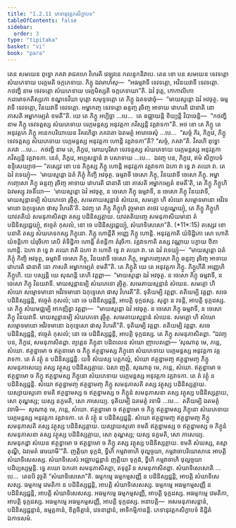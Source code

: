 ```yaml
---
title: "1.2.11 ភេទានុវត្តកសិក្ខាបទ"
tableOfContents: false
sidebar:
  order: 3
type: "tipitaka"
basket: "vi"
book: "para"
---
```



<DynamicBreadcrumb />

<Division number="417" book="para">

<Paragraph number="1704" book="para">
តេន សមយេន ពុទ្ធោ ភគវា រាជគហេ វិហរតិ វេឡុវនេ កលន្ទកនិវាបេ. តេន ខោ បន សមយេន ទេវទត្តោ សំឃភេទាយ បរក្កមតិ ចក្កភេទាយ. ភិក្ខូ ឯវមាហំសុ—  “អធម្មវាទី ទេវទត្តោ, អវិនយវាទី ទេវទត្តោ. កថញ្ហិ នាម ទេវទត្តោ សំឃភេទាយ បរក្កមិស្សតិ ចក្កភេទាយា”តិ. ឯវំ វុត្តេ, កោកាលិកោ កដមោទកតិស្សកោ ខណ្ឌទេវិយា បុត្តោ សមុទ្ទទត្តោ តេ ភិក្ខូ ឯតទវោចុំ—  “មាយស្មន្តោ ឯវំ អវចុត្ថ. ធម្មវាទី ទេវទត្តោ, វិនយវាទី ទេវទត្តោ. អម្ហាកញ្ច ទេវទត្តោ ឆន្ទញ្ច រុចិញ្ច អាទាយ វោហរតិ ជានាតិ នោ ភាសតិ អម្ហាកម្បេតំ ខមតី”តិ. យេ តេ ភិក្ខូ អប្បិច្ឆា …បេ…  តេ ឧជ្ឈាយន្តិ ខិយ្យន្តិ វិបាចេន្តិ—  “កថញ្ហិ នាម ភិក្ខូ ទេវទត្តស្ស សំឃភេទាយ បរក្កមន្តស្ស អនុវត្តកា ភវិស្សន្តិ វគ្គវាទកា”តិ.
</Paragraph>

<Paragraph number="1705" book="para">
អថ ខោ តេ ភិក្ខូ តេ អនុវត្តកេ ភិក្ខូ អនេកបរិយាយេន វិគរហិត្វា ភគវតោ ឯតមត្ថំ អារោចេសុំ …បេ…  “សច្ចំ កិរ, ភិក្ខវេ, ភិក្ខូ ទេវទត្តស្ស សំឃភេទាយ បរក្កមន្តស្ស អនុវត្តកា ហោន្តិ វគ្គវាទកា”តិ? “សច្ចំ, ភគវា”តិ. វិគរហិ ពុទ្ធោ ភគវា …បេ…  កថញ្ហិ នាម តេ, ភិក្ខវេ, មោឃបុរិសា ទេវទត្តស្ស សំឃភេទាយ បរក្កមន្តស្ស អនុវត្តកា ភវិស្សន្តិ វគ្គវាទកា. នេតំ, ភិក្ខវេ, អប្បសន្នានំ វា បសាទាយ …បេ…  ឯវញ្ច បន, ភិក្ខវេ, ឥមំ សិក្ខាបទំ ឧទ្ទិសេយ្យាថ—
</Paragraph>

</Division>
<Division number="418" book="para">

<Paragraph number="1706" book="para">
<Emphasis>“តស្សេវ ខោ បន ភិក្ខុស្ស ភិក្ខូ ហោន្តិ អនុវត្តកា វគ្គវាទកា ឯកោ វា ទ្វេ វា តយោ វា. តេ ឯវំ វទេយ្យុំ—  ‘មាយស្មន្តោ ឯតំ ភិក្ខុំ កិញ្ចិ អវចុត្ថ. ធម្មវាទី ចេសោ ភិក្ខុ, វិនយវាទី ចេសោ ភិក្ខុ. អម្ហាកញ្ចេសោ ភិក្ខុ ឆន្ទញ្ច រុចិញ្ច អាទាយ វោហរតិ ជានាតិ នោ ភាសតិ អម្ហាកម្បេតំ ខមតី’តិ, តេ ភិក្ខូ ភិក្ខូហិ ឯវមស្សុ វចនីយា—  ‘មាយស្មន្តោ ឯវំ អវចុត្ថ, ន ចេសោ ភិក្ខុ ធម្មវាទី, ន ចេសោ ភិក្ខុ វិនយវាទី, មាយស្មន្តានម្បិ សំឃភេទោ រុច្ចិត្ថ, សមេតាយស្មន្តានំ សំឃេន, សមគ្គោ ហិ សំឃោ សម្មោទមានោ អវិវទមានោ ឯកុទ្ទេសោ ផាសុ វិហរតី’តិ. ឯវញ្ច តេ ភិក្ខូ ភិក្ខូហិ វុច្ចមានា តថេវ បគ្គណ្ហេយ្យុំ, តេ ភិក្ខូ ភិក្ខូហិ យាវតតិយំ សមនុភាសិតព្ពា តស្ស បដិនិស្សគ្គាយ. យាវតតិយញ្ចេ សមនុភាសិយមានា តំ បដិនិស្សជ្ជេយ្យុំ, ឥច្ចេតំ កុសលំ, នោ ចេ បដិនិស្សជ្ជេយ្យុំ, សំឃាទិសេសោ”</Emphasis>តិ. (*11*:<Emphasis>15</Emphasis>)
</Paragraph>

</Division>
<Division number="419" book="para">

<Paragraph number="1707" book="para">
<Emphasis>តស្សេវ ខោ បនា</Emphasis>តិ តស្ស សំឃភេទកស្ស ភិក្ខុនោ.
</Paragraph>

<Paragraph number="1708" book="para">
<Emphasis>ភិក្ខូ ហោន្តី</Emphasis>តិ អញ្ញេ ភិក្ខូ ហោន្តិ.
</Paragraph>

<Paragraph number="1709" book="para">
<Emphasis>អនុវត្តកា</Emphasis>តិ យំទិដ្ឋិកោ សោ ហោតិ យំខន្តិកោ យំរុចិកោ តេបិ តំទិដ្ឋិកា ហោន្តិ តំខន្តិកា តំរុចិកា.
</Paragraph>

<Paragraph number="1710" book="para">
<Emphasis>វគ្គវាទកា</Emphasis>តិ តស្ស វណ្ណាយ បក្ខាយ ឋិតា ហោន្តិ.
</Paragraph>

<Paragraph number="1711" book="para">
<Emphasis>ឯកោ វា ទ្វេ វា តយោ វា</Emphasis>តិ ឯកោ វា ហោតិ ទ្វេ វា តយោ វា. តេ ឯវំ វទេយ្យុំ—  “មាយស្មន្តោ ឯតំ ភិក្ខុំ កិញ្ចិ អវចុត្ថ, ធម្មវាទី ចេសោ ភិក្ខុ, វិនយវាទី ចេសោ ភិក្ខុ, អម្ហាកញ្ចេសោ ភិក្ខុ ឆន្ទញ្ច រុចិញ្ច អាទាយ វោហរតិ ជានាតិ នោ ភាសតិ អម្ហាកម្បេតំ ខមតី”តិ.
</Paragraph>

<Paragraph number="1712" book="para">
<Emphasis>តេ ភិក្ខូ</Emphasis>តិ យេ តេ អនុវត្តកា ភិក្ខូ.
</Paragraph>

<Paragraph number="1713" book="para">
<Emphasis>ភិក្ខូហី</Emphasis>តិ អញ្ញេហិ ភិក្ខូហិ.
</Paragraph>

<Paragraph number="1714" book="para">
យេ បស្សន្តិ យេ សុណន្តិ តេហិ វត្តព្ពា—  “មាយស្មន្តោ ឯវំ អវចុត្ថ. ន ចេសោ ភិក្ខុ ធម្មវាទី, ន ចេសោ ភិក្ខុ វិនយវាទី. មាយស្មន្តានម្បិ សំឃភេទោ រុច្ចិត្ថ. សមេតាយស្មន្តានំ សំឃេន. សមគ្គោ ហិ សំឃោ សម្មោទមានោ អវិវទមានោ ឯកុទ្ទេសោ ផាសុ វិហរតី”តិ. ទុតិយម្បិ វត្តព្ពា. តតិយម្បិ វត្តព្ពា. សចេ បដិនិស្សជ្ជន្តិ, ឥច្ចេតំ កុសលំ; នោ ចេ បដិនិស្សជ្ជន្តិ, អាបត្តិ ទុក្កដស្ស. សុត្វា ន វទន្តិ, អាបត្តិ ទុក្កដស្ស. តេ ភិក្ខូ សំឃមជ្ឈម្បិ អាកឌ្ឍិត្វា វត្តព្ពា—  “មាយស្មន្តោ ឯវំ អវចុត្ថ. ន ចេសោ ភិក្ខុ ធម្មវាទី, ន ចេសោ ភិក្ខុ វិនយវាទី. មាយស្មន្តានម្បិ សំឃភេទោ រុច្ចិត្ថ. សមេតាយស្មន្តានំ សំឃេន. សមគ្គោ ហិ សំឃោ សម្មោទមានោ អវិវទមានោ ឯកុទ្ទេសោ ផាសុ វិហរតី”តិ. ទុតិយម្បិ វត្តព្ពា. តតិយម្បិ វត្តព្ពា. សចេ បដិនិស្សជ្ជន្តិ, ឥច្ចេតំ កុសលំ; នោ ចេ បដិនិស្សជ្ជន្តិ, អាបត្តិ ទុក្កដស្ស. តេ ភិក្ខូ សមនុភាសិតព្ពា. “ឯវញ្ច បន, ភិក្ខវេ, សមនុភាសិតព្ពា. ព្យត្តេន ភិក្ខុនា បដិពលេន សំឃោ ញាបេតព្ពោ—
</Paragraph>

</Division>
<Division number="420" book="para">

<Paragraph number="1715" book="para">
‘សុណាតុ មេ, ភន្តេ, សំឃោ. ឥត្ថន្នាមោ ច ឥត្ថនាមោ ច ភិក្ខូ ឥត្ថន្នាមស្ស ភិក្ខុនោ សំឃភេទាយ បរក្កមន្តស្ស អនុវត្តកា វគ្គវាទកា. តេ តំ វត្ថុំ ន បដិនិស្សជ្ជន្តិ. យទិ សំឃស្ស បត្តកល្លំ, សំឃោ ឥត្ថន្នាមញ្ច ឥត្ថន្នាមញ្ច ភិក្ខូ សមនុភាសេយ្យ តស្ស វត្ថុស្ស បដិនិស្សគ្គាយ. ឯសា ញត្តិ.
</Paragraph>

<Paragraph number="1716" book="para">
សុណាតុ មេ, ភន្តេ, សំឃោ. ឥត្ថន្នាមោ ច ឥត្ថន្នាមោ ច ភិក្ខូ ឥត្ថន្នាមស្ស ភិក្ខុនោ សំឃភេទាយ បរក្កមន្តស្ស អនុវត្តកា វគ្គវាទកា. តេ តំ វត្ថុំ ន បដិនិស្សជ្ជន្តិ. សំឃោ ឥត្ថន្នាមញ្ច ឥត្ថន្នាមញ្ច ភិក្ខូ សមនុភាសតិ តស្ស វត្ថុស្ស បដិនិស្សគ្គាយ. យស្សាយស្មតោ ខមតិ ឥត្ថន្នាមស្ស ច ឥត្ថន្នាមស្ស ច ភិក្ខូនំ សមនុភាសនា តស្ស វត្ថុស្ស បដិនិស្សគ្គាយ, សោ តុណ្ហស្ស; យស្ស នក្ខមតិ, សោ ភាសេយ្យ.
</Paragraph>

<Paragraph number="1717" book="para">
ទុតិយម្បិ ឯតមត្ថំ វទាមិ …បេ…  តតិយម្បិ ឯតមត្ថំ វទាមិ—  សុណាតុ មេ, ភន្តេ, សំឃោ. ឥត្ថន្នាមោ ច ឥត្ថន្នាមោ ច ភិក្ខូ ឥត្ថន្នាមស្ស ភិក្ខុនោ សំឃភេទាយ បរក្កមន្តស្ស អនុវត្តកា វគ្គវាទកា. តេ តំ វត្ថុំ ន បដិនិស្សជ្ជន្តិ. សំឃោ ឥត្ថន្នាមញ្ច ឥត្ថន្នាមញ្ច ភិក្ខូ សមនុភាសតិ តស្ស វត្ថុស្ស បដិនិស្សគ្គាយ. យស្សាយស្មតោ ខមតិ ឥត្ថន្នាមស្ស ច ឥត្ថន្នាមស្ស ច ភិក្ខូនំ សមនុភាសនា តស្ស វត្ថុស្ស បដិនិស្សគ្គាយ, សោ តុណ្ហស្ស; យស្ស នក្ខមតិ, សោ ភាសេយ្យ.
</Paragraph>

<Paragraph number="1718" book="para">
សមនុភដ្ឋា សំឃេន ឥត្ថន្នាមោ ច ឥត្ថន្នាមោ ច ភិក្ខូ តស្ស វត្ថុស្ស បដិនិស្សគ្គាយ. ខមតិ សំឃស្ស, តស្មា តុណ្ហី, ឯវមេតំ ធារយាមី’”តិ.
</Paragraph>

</Division>
<Division number="421" book="para">

<Paragraph number="1719" book="para">
ញត្តិយា ទុក្កដំ, ទ្វីហិ កម្មវាចាហិ ថុល្លច្ចយា, កម្មវាចាបរិយោសានេ អាបត្តិ សំឃាទិសេសស្ស. សំឃាទិសេសំ អជ្ឈាបជ្ជន្តានំ ញត្តិយា ទុក្កដំ, ទ្វីហិ កម្មវាចាហិ ថុល្លច្ចយា បដិប្បស្សម្ភន្តិ. ទ្វេ តយោ ឯកតោ សមនុភាសិតព្ពា, តទុត្តរិ ន សមនុភាសិតព្ពា.
</Paragraph>

<Paragraph number="1720" book="para">
<Emphasis>សំឃាទិសេសោ</Emphasis>តិ …បេ…  តេនបិ វុច្ចតិ “សំឃាទិសេសោ”តិ.
</Paragraph>

</Division>
<Division number="422" book="para">

<Paragraph number="1721" book="para">
ធម្មកម្មេ ធម្មកម្មសញ្ញី ន បដិនិស្សជ្ជន្តិ, អាបត្តិ សំឃាទិសេសស្ស.
</Paragraph>

<Paragraph number="1722" book="para">
ធម្មកម្មេ វេមតិកា ន បដិនិស្សជ្ជន្តិ, អាបត្តិ សំឃាទិសេសស្ស.
</Paragraph>

<Paragraph number="1723" book="para">
ធម្មកម្មេ អធម្មកម្មសញ្ញី ន បដិនិស្សជ្ជន្តិ, អាបត្តិ សំឃាទិសេសស្ស.
</Paragraph>

<Paragraph number="1724" book="para">
អធម្មកម្មេ ធម្មកម្មសញ្ញី, អាបត្តិ ទុក្កដស្ស.
</Paragraph>

<Paragraph number="1725" book="para">
អធម្មកម្មេ វេមតិកា, អាបត្តិ ទុក្កដស្ស.
</Paragraph>

<Paragraph number="1726" book="para">
អធម្មកម្មេ អធម្មកម្មសញ្ញី, អាបត្តិ ទុក្កដស្ស.
</Paragraph>

</Division>
<Division number="423" book="para">

<Paragraph number="1727" book="para">
អនាបត្តិ—  អសមនុភាសន្តានំ, បដិនិស្សជ្ជន្តានំ, ឧម្មត្តកានំ, ខិត្តចិត្តានំ, វេទនាដ្ដានំ, អាទិកម្មិកានន្តិ.

</Paragraph>
</Division>

<Paragraph number="1728" type="center" book="para">
ភេទានុវត្តកសិក្ខាបទំ និដ្ឋិតំ ឯកាទសមំ.
</Paragraph>